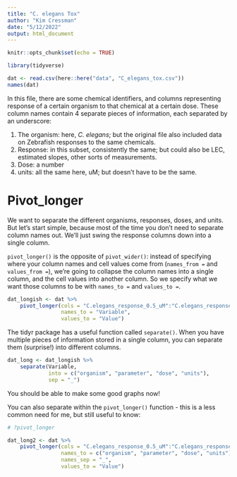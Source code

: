 ```yaml
---
title: "C. elegans Tox"
author: "Kim Cressman"
date: "5/12/2022"
output: html_document
---
```


```r
knitr::opts_chunk$set(echo = TRUE)
```

```r
library(tidyverse)
```


```r
dat <- read.csv(here::here("data", "C_elegans_tox.csv"))
names(dat)
```

In this file, there are some chemical identifiers, and columns representing response of a certain organism to that chemical at a certain dose. These column names contain 4 separate pieces of information, each separated by an underscore:  

1.  The organism: here, *C. elegans*; but the original file also included data on Zebrafish responses to the same chemicals.  
2.  Response: in this subset, consistently the same; but could also be LEC, estimated slopes, other sorts of measurements.  
3.  Dose: a number  
4.  units: all the same here, uM; but doesn't have to be the same.  


# Pivot_longer  

We want to separate the different organisms, responses, doses, and units. But let's start simple, because most of the time you don't need to separate column names out. We'll just swing the response columns down into a single column.  

`pivot_longer()` is the opposite of `pivot_wider()`: instead of specifying where your column names and cell values come from (`names_from = ` and `values_from = `), we're going to collapse the column names into a single column, and the cell values into another column. So we specify what we want those columns to be with `names_to = ` and `values_to = `.  

```r
dat_longish <- dat %>% 
    pivot_longer(cols = "C.elegans_response_0.5_uM":"C.elegans_response_200_uM",
                 names_to = "Variable",
                 values_to = "Value")
```

The tidyr package has a useful function called `separate()`. When you have multiple pieces of information stored in a single column, you can separate them (surprise!) into different columns.  

```r
dat_long <- dat_longish %>% 
    separate(Variable,
             into = c("organism", "parameter", "dose", "units"),
             sep = "_")
```


You should be able to make some good graphs now!  


You can also separate within the `pivot_longer()` function - this is a less common need for me, but still useful to know:  

```r
# ?pivot_longer

dat_long2 <- dat %>% 
    pivot_longer(cols = "C.elegans_response_0.5_uM":"C.elegans_response_200_uM",
                 names_to = c("organism", "parameter", "dose", "units"),
                 names_sep = "_",
                 values_to = "Value")
```

